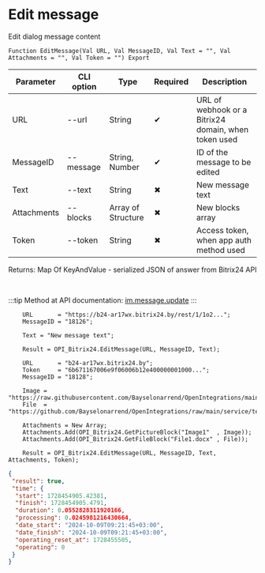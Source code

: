 ﻿---
sidebar_position: 2
---


# Edit message
 Edit dialog message content



`Function EditMessage(Val URL, Val MessageID, Val Text = "", Val Attachments = "", Val Token = "") Export`

  | Parameter | CLI option | Type | Required | Description |
  |-|-|-|-|-|
  | URL | --url | String | &#x2714; | URL of webhook or a Bitrix24 domain, when token used |
  | MessageID | --message | String, Number | &#x2714; | ID of the message to be edited |
  | Text | --text | String | &#x2716; | New message text |
  | Attachments | --blocks | Array of Structure | &#x2716; | New blocks array |
  | Token | --token | String | &#x2716; | Access token, when app auth method used |

  
  Returns:  Map Of KeyAndValue - serialized JSON of answer from Bitrix24 API

<br/>

:::tip
Method at API documentation: [im.message.update](https://dev.1c-bitrix.ru/learning/course/?COURSE_ID=93&LESSON_ID=12117)
:::
<br/>


```bsl title="1C:Enterprise/OneScript code example"
    URL       = "https://b24-ar17wx.bitrix24.by/rest/1/1o2...";
    MessageID = "18126";

    Text = "New message text";

    Result = OPI_Bitrix24.EditMessage(URL, MessageID, Text);

    URL       = "b24-ar17wx.bitrix24.by";
    Token     = "6b671167006e9f06006b12e400000001000...";
    MessageID = "18128";

    Image = "https://raw.githubusercontent.com/Bayselonarrend/OpenIntegrations/main/service/test_data/picture.jpg";
    File  = "https://github.com/Bayselonarrend/OpenIntegrations/raw/main/service/test_data/document.docx";

    Attachments = New Array;
    Attachments.Add(OPI_Bitrix24.GetPictureBlock("Image1"  , Image));
    Attachments.Add(OPI_Bitrix24.GetFileBlock("File1.docx" , File));

    Result = OPI_Bitrix24.EditMessage(URL, MessageID, Text, Attachments, Token);
```
 



```json title="Result"
{
 "result": true,
 "time": {
  "start": 1728454905.42381,
  "finish": 1728454905.4791,
  "duration": 0.0552828311920166,
  "processing": 0.0245981216430664,
  "date_start": "2024-10-09T09:21:45+03:00",
  "date_finish": "2024-10-09T09:21:45+03:00",
  "operating_reset_at": 1728455505,
  "operating": 0
 }
}
```
